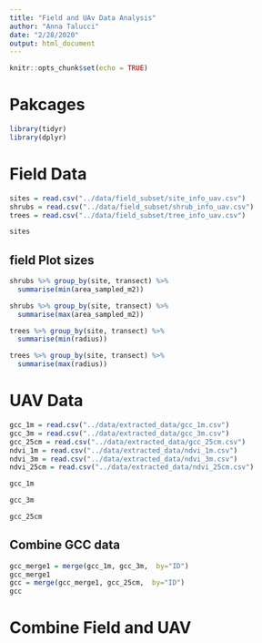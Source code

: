 ```yaml
---
title: "Field and UAv Data Analysis"
author: "Anna Talucci"
date: "2/28/2020"
output: html_document
---
```


```r
knitr::opts_chunk$set(echo = TRUE)
```

# Pakcages
```r
library(tidyr)
library(dplyr)
```


# Field Data
```r
sites = read.csv("../data/field_subset/site_info_uav.csv")
shrubs = read.csv("../data/field_subset/shrub_info_uav.csv")
trees = read.csv("../data/field_subset/tree_info_uav.csv")
```

```r
sites
```

## field Plot sizes

```r
shrubs %>% group_by(site, transect) %>% 
  summarise(min(area_sampled_m2))
```

```r
shrubs %>% group_by(site, transect) %>% 
  summarise(max(area_sampled_m2))
```

```r
trees %>% group_by(site, transect) %>% 
  summarise(min(radius))
```

```r
trees %>% group_by(site, transect) %>% 
  summarise(max(radius))
```

# UAV Data

```r
gcc_1m = read.csv("../data/extracted_data/gcc_1m.csv")
gcc_3m = read.csv("../data/extracted_data/gcc_3m.csv")
gcc_25cm = read.csv("../data/extracted_data/gcc_25cm.csv")
ndvi_1m = read.csv("../data/extracted_data/ndvi_1m.csv")
ndvi_3m = read.csv("../data/extracted_data/ndvi_3m.csv")
ndvi_25cm = read.csv("../data/extracted_data/ndvi_25cm.csv")
```

```r
gcc_1m
```

```r
gcc_3m
```

```r
gcc_25cm
```

## Combine GCC data

```r
gcc_merge1 = merge(gcc_1m, gcc_3m,  by="ID")
gcc_merge1
gcc = merge(gcc_merge1, gcc_25cm,  by="ID")
gcc
```


# Combine Field and UAV
